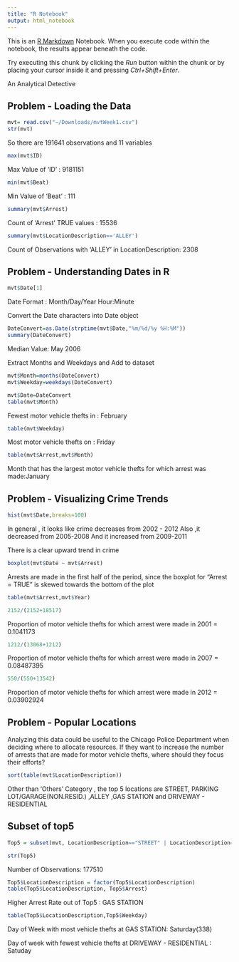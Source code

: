 ```yaml
---
title: "R Notebook"
output: html_notebook
---
```


This is an [R Markdown](http://rmarkdown.rstudio.com) Notebook. When you execute code within the notebook, the results appear beneath the code. 

Try executing this chunk by clicking the *Run* button within the chunk or by placing your cursor inside it and pressing *Ctrl+Shift+Enter*. 

An Analytical Detective

## Problem - Loading the Data

```r
mvt= read.csv("~/Downloads/mvtWeek1.csv")
str(mvt)
```
So there are 191641 observations and 11 variables

```r
max(mvt$ID)
```
Max Value of 'ID' : 9181151

```r
min(mvt$Beat)
```
Min Value of 'Beat' : 111

```r
summary(mvt$Arrest)

```
Count of 'Arrest' TRUE values : 15536

```r
summary(mvt$LocationDescription=='ALLEY')
```
Count of Observations with 'ALLEY' in LocationDescription: 2308

## Problem - Understanding Dates in R
```r
mvt$Date[1]
```
Date Format : Month/Day/Year Hour:Minute

Convert the Date characters into Date object
```r
DateConvert=as.Date(strptime(mvt$Date,"%m/%d/%y %H:%M"))
summary(DateConvert)

```
Median Value: May 2006

Extract Months and Weekdays and Add to dataset
```r
mvt$Month=months(DateConvert)
mvt$Weekday=weekdays(DateConvert)

mvt$Date=DateConvert
table(mvt$Month)
```
Fewest motor vehicle thefts in : February

```r
table(mvt$Weekday)
```
Most motor vehicle thefts on : Friday
```r
table(mvt$Arrest,mvt$Month)
```
Month that has the largest motor vehicle thefts for which arrest was made:January

## Problem - Visualizing Crime Trends

```r
hist(mvt$Date,breaks=100)
```

In general , it looks like crime decreases from 2002 - 2012
Also ,it decreased from 2005-2008
And it increased from 2009-2011

There is a clear upward trend in crime


```r
boxplot(mvt$Date ~ mvt$Arrest)
```
Arrests are made in the first half of the period, since the boxplot for "Arrest = TRUE" is skewed towards the bottom of the plot


```r
table(mvt$Arrest,mvt$Year)
```
```r
2152/(2152+18517)
```
Proportion of motor vehicle thefts for which arrest were made in 2001 = 0.1041173

```r
1212/(13068+1212)
```
Proportion of motor vehicle thefts for which arrest were made in 2007 = 0.08487395
```r
550/(550+13542)
```
Proportion of motor vehicle thefts for which arrest were made in 2012 = 0.03902924


## Problem - Popular Locations
Analyzing this data could be useful to the Chicago Police Department when deciding where to allocate resources. If they want to increase the number of arrests that are made for motor vehicle thefts, where should they focus their efforts?

```r
sort(table(mvt$LocationDescription))
```
Other than 'Others' Category , the top 5 locations are STREET, PARKING LOT/GARAGE(NON.RESID.) ,ALLEY ,GAS STATION and DRIVEWAY - RESIDENTIAL 

## Subset of top5
```r
Top5 = subset(mvt, LocationDescription=="STREET" | LocationDescription=="PARKING LOT/GARAGE(NON.RESID.)" | LocationDescription=="ALLEY" | LocationDescription=="GAS STATION" | LocationDescription=="DRIVEWAY - RESIDENTIAL")

str(Top5)

```
Number of Observations: 177510
```r
Top5$LocationDescription = factor(Top5$LocationDescription)
table(Top5$LocationDescription, Top5$Arrest)
```
Higher Arrest Rate out of Top5 : GAS STATION

```r
table(Top5$LocationDescription,Top5$Weekday)
```
Day of Week with most vehicle thefts at GAS STATION: Saturday(338)

Day of week with fewest vehicle thefts at DRIVEWAY - RESIDENTIAL : Satuday
